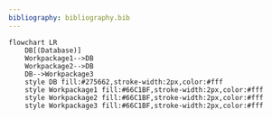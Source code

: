 ```yaml
---
bibliography: bibliography.bib
---
```


```mermaid

flowchart LR
    DB[(Database)]
    Workpackage1-->DB
    Workpackage2-->DB
    DB-->Workpackage3
    style DB fill:#275662,stroke-width:2px,color:#fff
    style Workpackage1 fill:#66C1BF,stroke-width:2px,color:#fff
    style Workpackage2 fill:#66C1BF,stroke-width:2px,color:#fff
    style Workpackage3 fill:#66C1BF,stroke-width:2px,color:#fff
```